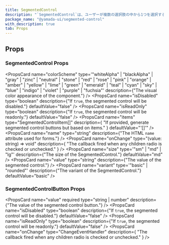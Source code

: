 ```yaml
---
title: SegmentedControl
description: "`SegmentedControl`は、ユーザーが複数の選択肢の中から1つを選択するための使用されるコンポーネントです。"
package_name: "@yamada-ui/segmented-control"
with_description: true
tab: Props
---
```


## Props

### SegmentedControl Props

<PropsCard
  name="colorScheme"
  type='"whiteAlpha" | "blackAlpha" | "gray" | "zinc" | "neutral" | "stone" | "red" | "rose" | "pink" | "orange" | "amber" | "yellow" | "lime" | "green" | "emerald" | "teal" | "cyan" | "sky" | "blue" | "indigo" | "violet" | "purple" | "fuchsia"'
  description={"The visual color appearance of the component."}
/>
<PropsCard
  name="isDisabled"
  type="boolean"
  description={"If `true`, the segmented control will be disabled."}
  defaultValue="false"
/>
<PropsCard
  name="isReadOnly"
  type="boolean"
  description={"If `true`, the segmented control will be readonly."}
  defaultValue="false"
/>
<PropsCard
  name="items"
  type="SegmentedControlItem[]"
  description={
    "If provided, generate segmented control buttons but based on items."
  }
  defaultValue="'[]'"
/>
<PropsCard
  name="name"
  type="string"
  description={"The HTML `name` attribute used for forms."}
/>
<PropsCard
  name="onChange"
  type="(value: string) => void"
  description={
    "The callback fired when any children radio is checked or unchecked."
  }
/>
<PropsCard
  name="size"
  type='"sm" | "md" | "lg"'
  description={"The size of the SegmentedControl."}
  defaultValue="md"
/>
<PropsCard
  name="value"
  type="string"
  description={"The value of the segmented control."}
/>
<PropsCard
  name="variant"
  type='"basic" | "rounded"'
  description={"The variant of the SegmentedControl."}
  defaultValue="basic"
/>

### SegmentedControlButton Props

<PropsCard
  name="value"
  required
  type="string | number"
  description={"The value of the segmented control button."}
/>
<PropsCard
  name="isDisabled"
  type="boolean"
  description={"If `true`, the segmented control will be disabled."}
  defaultValue="false"
/>
<PropsCard
  name="isReadOnly"
  type="boolean"
  description={"If `true`, the segmented control will be readonly."}
  defaultValue="false"
/>
<PropsCard
  name="onChange"
  type="ChangeEventHandler<HTMLInputElement>"
  description={
    "The callback fired when any children radio is checked or unchecked."
  }
/>

